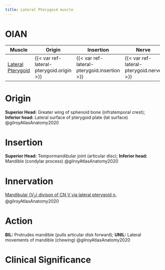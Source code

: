 ```yaml
---
title: Lateral Pterygoid muscle
---
```


# OIAN

| Muscle  | Origin | Insertion | Nerve | Action |
|------|--------|-------|----------|--------|
| [Lateral Pterygoid]({{< var ref-lateral-pterygoid.path >}}) | {{< var ref-lateral-pterygoid.origin >}} | {{< var ref-lateral-pterygoid.insertion >}} | {{< var ref-lateral-pterygoid.nerve >}} | {{< var ref-lateral-pterygoid.action >}} |

# Origin
**Superior Head:** Greater wing of sphenoid bone (infratemporal crest); **Inferior head:** Lateral surface of pterygoid plate (lat surface) @gilroyAtlasAnatomy2020

# Insertion
**Superior Head:** Tempormandibular joint (articular disc); **Inferior head:** Mandible (condylar process) @gilroyAtlasAnatomy2020

# Innervation

[Mandibular (V~3~) divison of CN V via lateral pterygoid n.]({{< var ref-cn5.path >}}) @gilroyAtlasAnatomy2020

# Action
**BIL:** Protrudes mandible (pulls articular disk forward); **UNIL:** Lateral movements of mandible (chewing)  @gilroyAtlasAnatomy2020

# Clinical Significance